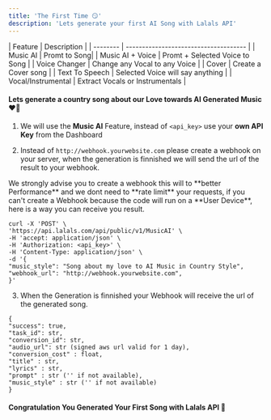 ```yaml
---
title: 'The First Time 😏'
description: 'Lets generate your first AI Song with Lalals API'
---
```


<AccordionGroup>
  <Accordion title="Different API Features 🦾">
  | Feature | Description                           |
| -------- | ------------------------------------- |
| Music AI     | Promt to Song|
| Music AI + Voice      | Promt + Selected Voice to Song                        |
| Voice Changer   | Change any Vocal to any Voice |
| Cover   | Create a Cover song |
| Text To Speech   | Selected Voice will say anything |
| Vocal/Instrumental   | Extract Vocals or Instrumentals |
    
  </Accordion>

</AccordionGroup>


#### Lets generate a country song about our Love towards AI Generated Music ❤️🤠

1. We will use the **Music AI** Feature, instead of `<api_key>` use your **own API Key** from the Dashboard

2. Instead of `http://webhook.yourwebsite.com` please create a webhook on your server, when the generation is finnished we will send the url of the result to your webhook.

<AccordionGroup>
  <Accordion title="You dont have a Webhook ?">
  We strongly advise you to create a webhook this will to **better Performance** and we dont need to **rate limit** your requests, if you can't create a Webhook because the code will run on a **User Device**, here is a way you can receive you result.
    
  </Accordion>

</AccordionGroup>

```
curl -X 'POST' \ 
'https://api.lalals.com/api/public/v1/MusicAI' \
-H 'accept: application/json' \
-H 'Authorization: <api_key>' \
-H 'Content-Type: application/json' \
-d '{
"music_style": "Song about my love to AI Music in Country Style",
"webhook_url": "http://webhook.yourwebsite.com",
}'
```

3. When the Generation is finnished your Webhook will receive the url of the generated song.

```
{
"success": true, 
"task_id": str, 
"conversion_id": str, 
"audio_url": str (signed aws url valid for 1 day), 
"conversion_cost" : float, 
"title" : str, 
"lyrics" : str, 
"prompt" : str ('' if not available),
"music_style" : str ('' if not available)
}
```

#### Congratulation You Generated Your First Song with Lalals API 🎉